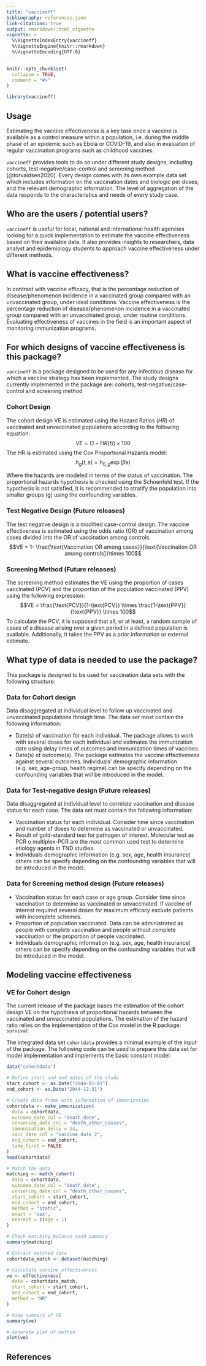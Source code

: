 ```yaml
---
title: "vaccineff"
bibliography: references.json
link-citations: true
output: rmarkdown::html_vignette
vignette: >
  %\VignetteIndexEntry{vaccineff}
  %\VignetteEngine{knitr::rmarkdown}
  %\VignetteEncoding{UTF-8}
---
```


```r
knitr::opts_chunk$set(
  collapse = TRUE,
  comment = "#>"
)
```

```r
library(vaccineff)
```

## Usage

Estimating the vaccine effectiveness is a key task once a vaccine is available as a control measure within a population, i.e. during the middle phase of an epidemic such as Ebola or COVID-19, and also in evaluation of regular vaccination programs such as childhood vaccines.

`vaccineff` provides tools to do so under different study designs, including cohorts, test-negative/case-control and screening method [@torvaldsen2020]. Every design comes with its own example data set which includes information on the vaccination dates and biologic per doses, and the relevant demographic information. The level of aggregation of the data responds to the characteristics and needs of every study case.

## Who are the users / potential users?

`vaccineff` is useful for local, national and international health agencies looking for a quick implementation to estimate the vaccine effectiveness based on their available data. It also provides insights to researchers, data analyst and epidemiology students to approach vaccine effectiveness under different methods.

## What is vaccine effectiveness?

In contrast with vaccine efficacy, that is the percentage reduction of disease/phenomenon incidence in a vaccinated group compared with an unvaccinated group, under ideal conditions. Vaccine effectiveness is the percentage reduction of disease/phenomenon incidence in a vaccinated group compared with an unvaccinated group, under routine conditions. Evaluating effectiveness of vaccines in the field is an important aspect of monitoring immunization programs.

## For which designs of vaccine effectiveness is this package?

`vaccineff` is a package designed to be used for any infectious disease for which a vaccine strategy has been implemented. The study designs currently implemented in the package are: cohorts, test-negative/case-control and screening method

### Cohort Design

The cohort design VE is estimated using the Hazard Ratios ($HR$) of vaccinated and unvaccinated populations according to the following equation:
$$VE = (1-HR(t))\times100$$
The HR is estimated using the Cox Proportional Hazards model:
$$h_g(t,s)=h_{0,g}\exp(\beta s)$$

Where the hazards are modeled in terms of the status of vaccination. The proportional hazards hypothesis is checked using the Schoenfeld test. If the hypothesis is not satisfied, it is recommended to stratify the population into smaller groups (g) using the confounding variables. 

### Test Negative Design (Future releases)

The test negative design is a modified case-control design. The vaccine effectiveness is estimated using the odds ratio (OR) of vaccination among cases divided into the OR of vaccination among controls. 
$$VE = 1- \frac{\text{Vaccination OR among cases}}{\text{Vaccination OR among controls}}\times 100$$

### Screening Method (Future releases)

The screening method estimates the VE using the proportion of cases vaccinated (PCV)  and the proportion of the population vaccinated (PPV) using the following expression:
$$VE = \frac{\text{PCV}}{1-\text{PCV}} \times \frac{1-\text{PPV}}{\text{PPV}} \times 100$$
To calculate the PCV, it is supposed that all, or at least, a random sample of cases of a disease arising over a given period in a defined population is available. Additionally, it takes the PPV as a prior information or external estimate.

## What type of data is needed to use the package?

This package is designed to be used for vaccination data sets with the following structure:

### Data for Cohort design

Data disaggregated at individual level to follow up vaccinated and unvaccinated populations through time. The data set most contain the following information:

- Date(s) of vaccination for each individual. The package allows to work with several doses for each individual and estimates the immunization date using delay times of outcomes and immunization times of vaccines.
- Date(s) of outcome(s). The package estimates the vaccine effectiveness against several outcomes.
Individuals’ demographic information (e.g. sex, age-group, health regime) can be specify depending on the confounding variables that will be introduced in the model.

### Data for Test-negative design (Future releases)

Data disaggregated at individual level to correlate vaccination and disease status for each case. The data set must contain the following information:

- Vaccination status for each individual. Consider time since vaccination and number of doses to determine as vaccinated or unvaccinated. 
- Result of gold-standard test for pathogen of interest. Molecular test as PCR o multiplex-PCR are the most common used test to determine etiology agents in TND studies. 
- Individuals demographic information (e.g. sex, age, health insurance) others can be specify depending on the confounding variables that will be introduced in the model.

### Data for Screening method design (Future releases)

- Vaccination status for each case or age group. Consider time since vaccination to determine as vaccinated or unvaccinated. If vaccine of interest required several doses for maximum efficacy exclude patients with incomplete schemes. 
- Proportion of population vaccinated. Data can be administrated as people with complete vaccination and people without complete vaccination or the proportion of people vaccinated. 
- Individuals demographic information (e.g. sex, age, health insurance) others can be specify depending on the confounding variables that will be introduced in the model.


## Modeling vaccine effectiveness

### VE for Cohort design

The current release of the package bases the estimation of the cohort design VE on the hypothesis of proportional hazards between the vaccinated and unvaccinated populations. The estimation of the hazard ratio relies on the implementation of the Cox model in the R package: `survival`

The integrated data set `cohortdata` provides a minimal example of the input of the package. The following code can be used to prepare this data set for model implementation and implements the basic constant model:

```r
data("cohortdata")

# Define start and end dates of the study
start_cohort <- as.Date("2044-01-01")
end_cohort <- as.Date("2044-12-31")

# Create data frame with information of immunization
cohortdata <- make_immunization(
  data = cohortdata,
  outcome_date_col = "death_date",
  censoring_date_col = "death_other_causes",
  immunization_delay = 14,
  vacc_date_col = "vaccine_date_2",
  end_cohort = end_cohort,
  take_first = FALSE
)
head(cohortdata)

# Match the data
matching <- match_cohort(
  data = cohortdata,
  outcome_date_col = "death_date",
  censoring_date_col = "death_other_causes",
  start_cohort = start_cohort,
  end_cohort = end_cohort,
  method = "static",
  exact = "sex",
  nearest = c(age = 1)
)

# Check matching balance aand summary
summary(matching)

# Extract matched data
cohortdata_match <- dataset(matching)

# Calculate vaccine effectiveness
ve <- effectiveness(
  data = cohortdata_match,
  start_cohort = start_cohort,
  end_cohort = end_cohort,
  method = "HR"
)

# View summary of VE
summary(ve)

# Generate plot of method
plot(ve)
```

## References

